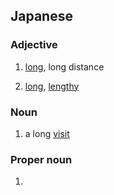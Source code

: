 ==Japanese==

===Adjective===
{{ja-adj|infl=i}}

# {{ja-def|長い}} [[long]], long distance
# {{ja-def|長い|永い}} {{lb|ja|time}} [[long]], [[lengthy]]

===Noun===
{{ja-noun}}

# {{ja-def|長居}} a long [[visit]]

===Proper noun===
{{ja-pos|proper}}

# {{ja-def|永井}} {{surname|lang=ja}}